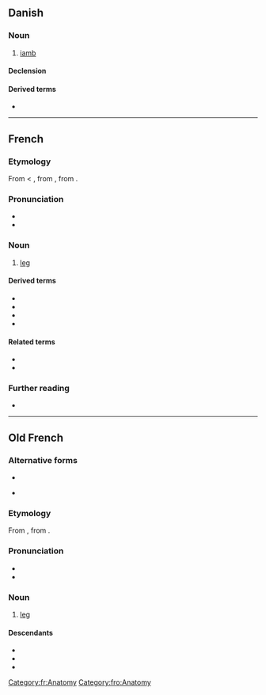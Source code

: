 ==Danish==

===Noun===
{{da-noun}}

# {{lb|da|poetry}} [[iamb]]

====Declension====
{{da-decl|n|r}}

====Derived terms====
* {{l|da|jambisk}}

----

==French==

===Etymology===
From {{etyl|fro|fr}} {{m|fro|jambe}} < {{etyl|LL.|fr}} {{m|la|gamba}}, from {{etyl|grc|fr}} {{m|grc|κάμπη}}, from {{etyl|ine-pro|fr}} {{m|ine-pro|*kamp-||to bend; crooked}}.

===Pronunciation===
* {{fr-IPA}}
* {{audio|fr|Fr-jambe.ogg|audio}}

===Noun===
{{fr-noun|f}}

# [[leg]]
#: {{uxi|fr|Il marche sur ses deux '''jambes'''.|t=He walks with his two legs.}}
#: {{uxi|fr|[[par-dessus la jambe]]}}

====Derived terms====
* {{l|fr|enjamber}}
* {{l|fr|jambage}}
* {{l|fr|jambière}}
* {{l|fr|jambon}}

====Related terms====
* {{l|fr|gambader}}
* {{l|fr|ingambe}}

===Further reading===
* {{R:TLFi}}

[[Category:fr:Anatomy]]

----

==Old French==

===Alternative forms===
* {{l|fro|gambe}}
* {{qualifier|Picardy}} {{l|fro|ganbe}}

===Etymology===
From {{der|fro|LL.|gamba}}, from {{der|fro|grc|κάμπη}}.

===Pronunciation===
* {{IPA|fro|/ˈdʒam.bə/}}
* {{homophones|fro|gambe|ganbe}}

===Noun===
{{fro-noun|f}}

# [[leg]]

====Descendants====
* {{desc|fr|jambe}}
* {{desc|nrf|gambe}}
* {{desc|pcd|gambe}}

[[Category:fro:Anatomy]]